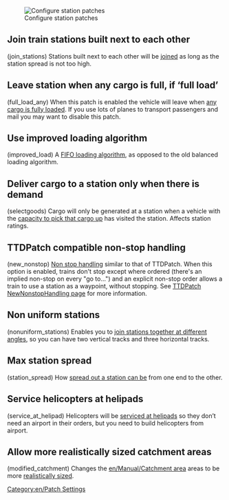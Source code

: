 {{en/Todo|Update patches for 0.5.3, up to date screenshot posted}}
{{en/Note|Currently working on this Tb2571989 16:49, 11 March 2008 (CET),}}
{{en/Archive/Manual/Settings/Patch Config}}

[[File:en/Patches-Station.png|right|frame|Configure station patches]]

==Join train stations built next to each other==
(join_stations) Stations built next to each other will be [[en/Archive/Manual/Settings/Join train stations|joined]] as long as the station spread is not too high.

==Leave station when any cargo is full, if ‘full load’==
(full_load_any) When this patch is enabled the vehicle will leave when [[en/Archive/Manual/Settings/Full load any cargo|any cargo is fully loaded]]. If you use lots of planes to transport passengers and mail you may want to disable this patch.

==Use improved loading algorithm==
(improved_load) A [[en/Archive/Manual/Settings/Improved Loading|FIFO loading algorithm]], as opposed to the old balanced loading algorithm.

==Deliver cargo to a station only when there is demand==
(selectgoods) Cargo will only be generated at a station when a vehicle with the [[en/Archive/Manual/Settings/Select goods|capacity to pick that cargo up]] has visited the station.  Affects station ratings.

==TTDPatch compatible non-stop handling==
(new_nonstop) [[en/Archive/Manual/Non-stop|Non stop handling]] similar to that of TTDPatch.
When this option is enabled, trains don't stop except where ordered (there's an implied non-stop on every "go to...") and an explicit non-stop order allows a train to use a station as a waypoint, without stopping.  See [http://wiki.ttdpatch.net/tiki-index.php?page=NewNonstopHandling TTDPatch NewNonstopHandling page] for more information.

==Non uniform stations==
(nonuniform_stations) Enables you to [[en/Archive/Manual/Settings/Nonuniform stations|join stations together at different angles]], so you can have two vertical tracks and three horizontal tracks.

==Max station spread==
(station_spread) How [[en/Archive/Manual/Settings/Change station spread|spread out a station can be]] from one end to the other.

==Service helicopters at helipads==
(service_at_helipad) Helicopters will be [[en/Archive/Manual/Settings/Service at helipad|serviced at helipads]] so they don’t need an airport in their orders, but you need to build helicopters from airport.

==Allow more realistically sized catchment areas==
(modified_catchment) Changes the [[en/Manual/Catchment area]] areas to be more [[en/Archive/Manual/Settings/Modified catchment|realistically sized]].

[[Category:en/Patch Settings]]